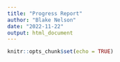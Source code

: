 ```yaml
---
title: "Progress Report"
author: "Blake Nelson"
date: "2022-11-22"
output: html_document
---
```


```r
knitr::opts_chunk$set(echo = TRUE)
```

